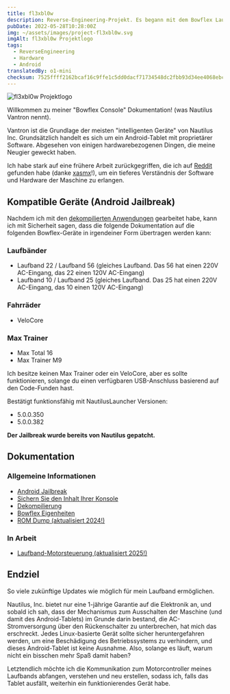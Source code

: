 ```yaml
---
title: fl3xbl0w
description: Reverse-Engineering-Projekt. Es begann mit dem Bowflex Laufband 22, entwickelte sich jedoch zu einer Verallgemeinerung für jede von Nautilus Inc. (Nautilus, Bowflex, Schwinn) verkaufte Maschine mit Android.
pubDate: 2022-05-28T10:28:00Z
img: ~/assets/images/project-fl3xbl0w.svg
imgAlt: fl3xbl0w Projektlogo
tags:
  - ReverseEngineering
  - Hardware
  - Android
translatedBy: o1-mini
checksum: 7525ffff2162bcaf16c9ffe1c5dd0dacf71734548dc2fbb93d34ee4068ebc79d
---
```



<Image src={HeaderImage} alt="fl3xbl0w Projektlogo" format="webp" width={800} />

Willkommen zu meiner "Bowflex Console" Dokumentation! (was Nautilus Vantron nennt).

Vantron ist die Grundlage der meisten "intelligenten Geräte" von Nautilus Inc. Grundsätzlich handelt es sich um ein Android-Tablet mit proprietärer Software. Abgesehen von einigen hardwarebezogenen Dingen, die meine Neugier geweckt haben.

Ich habe stark auf eine frühere Arbeit zurückgegriffen, die ich auf [Reddit](https://www.reddit.com/r/Bowflex/comments/mi8wdo/unlocking_bowflex_velocore/) gefunden habe (danke [xasmx](https://www.reddit.com/user/xasmx/)!), um ein tieferes Verständnis der Software und Hardware der Maschine zu erlangen.

## Kompatible Geräte (Android Jailbreak)

Nachdem ich mit den <a href="/de/projects/fl3xbl0w/decompiling" target="_self">dekompilierten Anwendungen</a> gearbeitet habe, kann ich mit Sicherheit sagen, dass die folgende Dokumentation auf die folgenden Bowflex-Geräte in irgendeiner Form übertragen werden kann:

### Laufbänder

- Laufband 22 / Laufband 56 (gleiches Laufband. Das 56 hat einen 220V AC-Eingang, das 22 einen 120V AC-Eingang)
- Laufband 10 / Laufband 25 (gleiches Laufband. Das 25 hat einen 220V AC-Eingang, das 10 einen 120V AC-Eingang)

### Fahrräder

- VeloCore

### Max Trainer

- Max Total 16
- Max Trainer M9

Ich besitze keinen Max Trainer oder ein VeloCore, aber es sollte funktionieren, solange du einen verfügbaren USB-Anschluss basierend auf den Code-Funden hast.

Bestätigt funktionsfähig mit NautilusLauncher Versionen:

- 5.0.0.350
- 5.0.0.382

**Der Jailbreak wurde bereits von Nautilus gepatcht.**

## Dokumentation

### Allgemeine Informationen

- <a href="/de/projects/fl3xbl0w/jailbreak" target="_self">
    Android Jailbreak
  </a>
- <a href="/de/projects/fl3xbl0w/backup" target="_self">
    Sichern Sie den Inhalt Ihrer Konsole
  </a>
- <a href="/de/projects/fl3xbl0w/decompiling" target="_self">
    Dekompilierung
  </a>
- <a href="/de/projects/fl3xbl0w/quirks" target="_self">
    Bowflex Eigenheiten
  </a>
- <a href="/de/projects/fl3xbl0w/romdump" target="_self">
    ROM Dump (aktualisiert 2024!)
  </a>

### In Arbeit

- <a href="/de/projects/fl3xbl0w/treadmotor" target="_self">
    Laufband-Motorsteuerung (aktualisiert 2025!)
  </a>

## Endziel

So viele zukünftige Updates wie möglich für mein Laufband ermöglichen.

Nautilus, Inc. bietet nur eine 1-jährige Garantie auf die Elektronik an, und sobald ich sah, dass der Mechanismus zum Ausschalten der Maschine (und damit des Android-Tablets) im Grunde darin bestand, die AC-Stromversorgung über den Rückenschalter zu unterbrechen, hat mich das erschreckt. Jedes Linux-basierte Gerät sollte sicher heruntergefahren werden, um eine Beschädigung des Betriebssystems zu verhindern, und dieses Android-Tablet ist keine Ausnahme. Also, solange es läuft, warum nicht ein bisschen mehr Spaß damit haben?

Letztendlich möchte ich die Kommunikation zum Motorcontroller meines Laufbands abfangen, verstehen und neu erstellen, sodass ich, falls das Tablet ausfällt, weiterhin ein funktionierendes Gerät habe.
